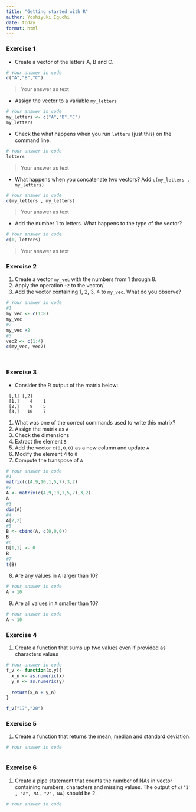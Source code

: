```yaml
---
title: "Getting started with R"
author: Yoshiyuki Iguchi
date: today
format: html
---
```


### Exercise 1 {#sec-1}

* Create a vector of the letters A, B and C.

```r
# Your answer in code
c("A","B","C")
```
> Your answer as text



* Assign the vector to a variable `my_letters`
```r
# Your answer in code
my_letters <- c("A","B","C")
my_letters
```


* Check the what happens when you run `letters` (just this) on the command line.
```r
# Your answer in code
letters
```

> Your answer as text



* What happens when you concatenate two vectors? Add `c(my_letters , my_letters)`
```r
# Your answer in code
c(my_letters , my_letters)
```

> Your answer as text



* Add the number 1 to letters. What happens to the type of the vector?
```r
# Your answer in code
c(1, letters)
```

> Your answer as text



### Exercise 2


1. Create a vector `my_vec` with the numbers from 1 through 8.
2. Apply the operation `+2` to the vector/
3. Add the vector containing 1, 2, 3, 4 to `my_vec`. What do you observe?

```r
# Your answer in code
#1
my_vec <- c(1:8)
my_vec
#2
my_vec +2
#3
vec2 <- c(1:4)
c(my_vec, vec2)




```



### Exercise 3

* Consider the R output of the matrix below:

```
 [,1] [,2]
 [1,]    4    1
 [2,]    9    5
 [3,]   10    7
```

1. What was one of the correct commands used to write this matrix?
2. Assign the matrix as `A`
3. Check the dimensions
4. Extract the element `5`
5. Add the vector `c(0,0,0)` as a new column and update `A`
6. Modify the element 4 to `0`
7. Compute the transpose of `A`

```r
# Your answer in code
#1
matrix(c(4,9,10,1,5,7),3,2)
#2 
A <- matrix(c(4,9,10,1,5,7),3,2)
A
#3
dim(A)
#4
A[2,2]
#5
B <- cbind(A, c(0,0,0))
B
#6
B[1,1] <- 0
B
#7
t(B)
```


8. Are any values in `A` larger than 10? 
```r
# Your answer in code
A > 10
```

9. Are all values in `A` smaller than 10?
```r
# Your answer in code
A < 10
```

### Exercise 4

1. Create a function that sums up two values even if provided as characters values

```r
# Your answer in code
f_v <- function(x,y){
  x_n <- as.numeric(x)
  y_n <- as.numeric(y)
  
  return(x_n + y_n)
}

f_v("17","20")

```


### Exercise 5

1. Create a function that returns the mean, median and standard deviation.

```r
# Your answer in code



```


### Exercise 6
1. Create a pipe statement that counts the number of NAs in vector containing numbers, characters and missing values.
The output of `c('1' , "a", NA, "2", NA)` should be 2.

```r
# Your answer in code



```


